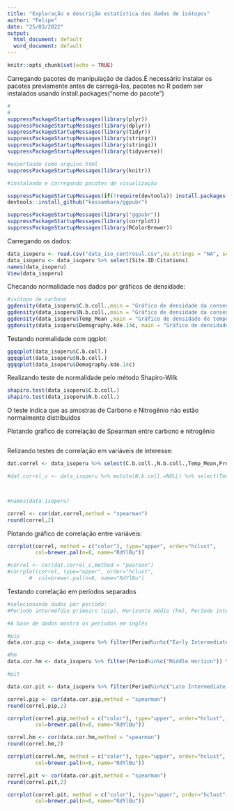 ```yaml
---
title: "Exploração e descrição estatística dos dados de isótopos"
author: "Felipe"
date: "25/03/2022"
output:
  html_document: default
  word_document: default
---
```


```r
knitr::opts_chunk$set(echo = TRUE)
```

Carregando pacotes de manipulação de dados.É necessário instalar os pacotes previamente antes de carregá-los, pacotes no R podem ser instalados usando install.packages("nome do pacote")

```r
#
# 
suppressPackageStartupMessages(library(plyr))
suppressPackageStartupMessages(library(dplyr))
suppressPackageStartupMessages(library(tidyr))
suppressPackageStartupMessages(library(stringr))
suppressPackageStartupMessages(library(stringi))
suppressPackageStartupMessages(library(tidyverse))

#exportando como arquivo html
suppressPackageStartupMessages(library(knitr))

#instalando e carregando pacotes de visualização 

suppressPackageStartupMessages(if(!require(devtools)) install.packages("devtools"))
devtools::install_github("kassambara/ggpubr")

suppressPackageStartupMessages(library("ggpubr"))
suppressPackageStartupMessages(library(corrplot))
suppressPackageStartupMessages(library(RColorBrewer))

```

Carregando os dados:
```r
data_isoperu <- read.csv("data_iso_centrosul.csv",na.strings = "NA", sep = ";")
data_isoperu <- data_isoperu %>% select(Site.ID:Citations)
names(data_isoperu)
View(data_isoperu)
```
Checando normalidade nos dados por gráficos de densidade:

```r
#isótopo de carbono
ggdensity(data_isoperu$C.b.coll.,main = "Gráfico de densidade da consentração de carbono", xlab = "Carbono")
ggdensity(data_isoperu$N.b.coll.,main = "Gráfico de densidade da consentração de Nitrogênio", xlab = "Nitrogênio")
ggdensity(data_isoperu$Temp_Mean ,main = "Gráfico de densidade de temperatura média ", xlab = "Temperatura média")
ggdensity(data_isoperu$Demography.kde.14c, main = "Gráfico de densidade demografia", xlab = "Densidade demográfica")

```


Testando normalidade com qqplot:
```r
ggqqplot(data_isoperu$C.b.coll.)
ggqqplot(data_isoperu$N.b.coll.)
ggqqplot(data_isoperu$Demography.kde.14c)

```

Realizando teste de normalidade pelo método Shapiro-Wilk
```r
shapiro.test(data_isoperu$C.b.coll.)
shapiro.test(data_isoperu$N.b.coll.)
```
O teste indica que as amostras de Carbono e Nitrogênio não estão normalmente distribuidos


Plotando gráfico de correlação de Spearman entre carbono e nitrogênio
```r


```


Relizando testes de correlação em variáveis de interesse: 
```r
dat.correl <- data_isoperu %>% select(C.b.coll.,N.b.coll.,Temp_Mean,Precip_Mean,Temp_Mean_Seasonality,Precip_Mean_Seasonality,Demography.kde.14c)

#dat.correl_c <- data_isoperu %>% mutate(N.b.coll.=NULL) %>% select(Temp_Mean,Precip_Mean,Temp_Mean_Seasonality,Precip_Mean_Seasonality,Demography.kde.14c)



#names(data_isoperu)

correl <- cor(dat.correl,method = "spearman")
round(correl,2)
```

Plotando gráfico de correlação entre variáveis:
```r
corrplot(correl, method = c("color"), type="upper", order="hclust",
         col=brewer.pal(n=8, name="RdYlBu"))

#correl <- cor(dat.correl_c,method = "pearson")
#corrplot(correl, type="upper", order="hclust",
       #  col=brewer.pal(n=8, name="RdYlBu")

```




Testando correlação em períodos separados
```r
#selecionando dados por período:
#Periodo interméfdio primeiro (pip), Horizonte médio (hm), Período intermédio tardio(pit)

#A base de dados mostra os períodos em inglês

#pip
data.cor.pip <- data_isoperu %>% filter(Period%in%c("Early Intermediate Period")) %>% select(C.b.coll.,N.b.coll.,Temp_Mean,Precip_Mean,Temp_Mean_Seasonality,Precip_Mean_Seasonality,Demography.kde.14c)

#hm
data.cor.hm <- data_isoperu %>% filter(Period%in%c("Middle Horizon")) %>% select(C.b.coll.,N.b.coll.,Temp_Mean,Precip_Mean,Temp_Mean_Seasonality,Precip_Mean_Seasonality,Demography.kde.14c)

#pit

data.cor.pit <- data_isoperu %>% filter(Period%in%c("Late Intermediate Period")) %>% select(C.b.coll.,N.b.coll.,Temp_Mean,Precip_Mean,Temp_Mean_Seasonality,Precip_Mean_Seasonality,Demography.kde.14c)

```

```r
correl.pip <- cor(data.cor.pip,method = "spearman")
round(correl.pip,2)
```



```r
corrplot(correl.pip,method = c("color"), type="upper", order="hclust",
         col=brewer.pal(n=8, name="RdYlBu"))

```


```r
correl.hm <- cor(data.cor.hm,method = "spearman")
round(correl.hm,2)
```
```r
corrplot(correl.hm, method = c("color"), type="upper", order="hclust",
         col=brewer.pal(n=8, name="RdYlBu"))
```


```r
correl.pit <- cor(data.cor.pit,method = "spearman")
round(correl.pit,2)
```
```r
corrplot(correl.pit, method = c("color"), type="upper", order="hclust",
         col=brewer.pal(n=8, name="RdYlBu"))
```


